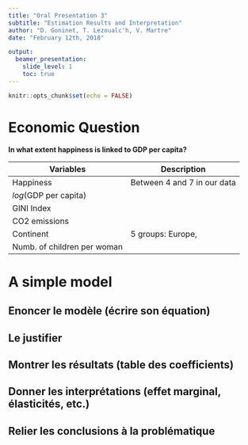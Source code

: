 ```yaml
---
title: "Oral Presentation 3"
subtitle: "Estimation Results and Interpretation"
author: "D. Goninet, T. Lezoualc'h, V. Martre"
date: "February 12th, 2018"

output:
  beamer_presentation:
    slide_level: 1
    toc: true
---
```



```r
knitr::opts_chunk$set(echo = FALSE)
```

# Economic Question

\center

**In what extent happiness is linked to GDP per capita?**


| Variables                   | Description                 |
|-----------------------------|-----------------------------|
| Happiness                   | Between 4 and 7 in our data |
| $log$(GDP per capita)       |                             |
| GINI Index                  |                             |
| CO2 emissions               |                             |
| Continent                   | 5 groups: Europe,           |
| Numb. of children per woman |                             |


# A simple model
## Enoncer le modèle (écrire son équation)
## Le justifier
## Montrer les résultats (table des coefficients)
## Donner les interprétations (effet marginal, élasticités, etc.)
## Relier les conclusions à la problématique

<!--
## R Markdown

This is an R Markdown presentation. Markdown is a simple formatting syntax for authoring HTML, PDF, and MS Word documents. For more details on using R Markdown see <http://rmarkdown.rstudio.com>.

When you click the **Knit** button a document will be generated that includes both content as well as the output of any embedded R code chunks within the document.

## Slide with Bullets

- Bullet 1
- Bullet 2
- Bullet 3

## Slide with R Output

```r
summary(cars)
```

## Slide with Plot

```r
plot(pressure)
```
-->